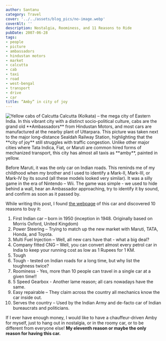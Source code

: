 ```yaml
---
author: Santanu
category: Travel
cover: '../../assets/blog_pics/no-image.webp'
coverAlt: ''
description: Nostalgia, Roominess, and 11 Reasons to Ride
pubDate: 2007-06-28
tags:
- people
- picture
- ambassadors
- hindustan motors
- market
- calcutta
- cab
- taxi
- road
- west-bengal
- transport
- drive
- car
title: “Amby” in city of joy
---
```



<Image src={pic1} alt="Yellow cabs of Calcutta"/>
Calcutta (Kolkata) – the mega city of Eastern India. In this vibrant city with a distinct socio-political culture, cabs are the grand old **Ambassadors** from Hindustan Motors, and most cars are manufactured at the nearby plant of Uttarpara. This picture was taken next to the major long-distance Sealdah Railway Station, highlighting that the **city of joy** still struggles with traffic congestion. Unlike other major cities where Tata Indica, Fiat, or Maruti are common hired forms of mechanized transport, this city has almost all taxis as **amby**, painted in yellow.

Before Maruti, it was the only car on Indian roads. This reminds me of my childhood when my brother and I used to identify a Mark-II, Mark-III, or Mark-IV by its sound (all these models looked very similar). It was a silly game in the era of Nintendo – Wii. The game was simple - we used to hide behind a wall, hear an Ambassador approaching, try to identify it by sound, and confirm as soon as it passed by.

While writing this post, I found [the webpage](http://www.hmambassador.com/) of this car and discovered 10 reasons to buy it:

1. First Indian car – born in 1950 (inception in 1948. Originally based on Morris Oxford, United Kingdom)
2. Power Steering – Trying to match up the new market with Maruti, TATA, Honda, and Toyota.
3. Multi Fuel Injection – Well, all new cars have that - what a big deal?
4. Company fitted CNG – Well, you can convert almost every petrol car in India to keep your running cost as low as 1 Rupees for 1 KM.
5. Tough
6. Tough - tested on Indian roads for a long time, but why list the toughness twice?
7. Roominess - Yes, more than 10 people can travel in a single car at a given time!!
8. 5 Speed Gearbox - Another lame reason; all cars nowadays have the same.
9. Easy repairable – They claim across the country all mechanics know the car inside out.
10. Serves the country – Used by the Indian Army and de-facto car of Indian bureaucrats and politicians.

If I ever have enough money, I would like to have a chauffeur-driven Amby for myself, just to hang out in nostalgia, or in the roomy car, or to be different from everyone else! **My eleventh reason or maybe the only reason for having this car.**
